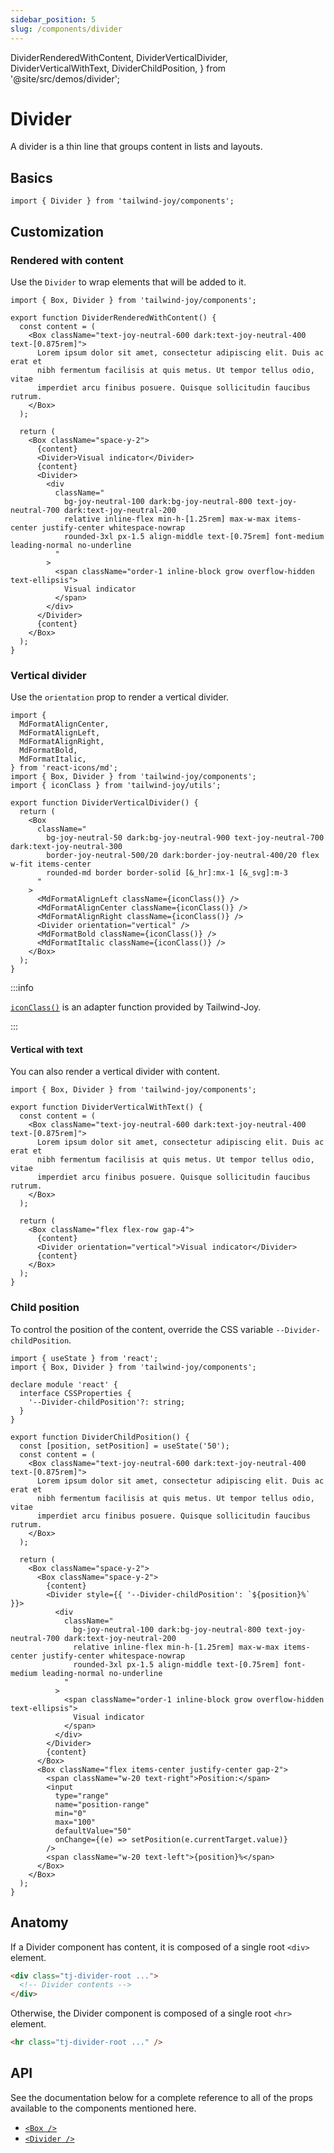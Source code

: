 ```yaml
---
sidebar_position: 5
slug: /components/divider
---
```


  DividerRenderedWithContent,
  DividerVerticalDivider,
  DividerVerticalWithText,
  DividerChildPosition,
} from '@site/src/demos/divider';

# Divider

<AvailableFrom version="0.3.0" />

A divider is a thin line that groups content in lists and layouts.

## Basics

```tsx
import { Divider } from 'tailwind-joy/components';
```

## Customization

### Rendered with content

Use the `Divider` to wrap elements that will be added to it.

<DividerRenderedWithContent />

```tsx
import { Box, Divider } from 'tailwind-joy/components';

export function DividerRenderedWithContent() {
  const content = (
    <Box className="text-joy-neutral-600 dark:text-joy-neutral-400 text-[0.875rem]">
      Lorem ipsum dolor sit amet, consectetur adipiscing elit. Duis ac erat et
      nibh fermentum facilisis at quis metus. Ut tempor tellus odio, vitae
      imperdiet arcu finibus posuere. Quisque sollicitudin faucibus rutrum.
    </Box>
  );

  return (
    <Box className="space-y-2">
      {content}
      <Divider>Visual indicator</Divider>
      {content}
      <Divider>
        <div
          className="
            bg-joy-neutral-100 dark:bg-joy-neutral-800 text-joy-neutral-700 dark:text-joy-neutral-200
            relative inline-flex min-h-[1.25rem] max-w-max items-center justify-center whitespace-nowrap
            rounded-3xl px-1.5 align-middle text-[0.75rem] font-medium leading-normal no-underline
          "
        >
          <span className="order-1 inline-block grow overflow-hidden text-ellipsis">
            Visual indicator
          </span>
        </div>
      </Divider>
      {content}
    </Box>
  );
}
```

### Vertical divider

Use the `orientation` prop to render a vertical divider.

<DividerVerticalDivider />

```tsx
import {
  MdFormatAlignCenter,
  MdFormatAlignLeft,
  MdFormatAlignRight,
  MdFormatBold,
  MdFormatItalic,
} from 'react-icons/md';
import { Box, Divider } from 'tailwind-joy/components';
import { iconClass } from 'tailwind-joy/utils';

export function DividerVerticalDivider() {
  return (
    <Box
      className="
        bg-joy-neutral-50 dark:bg-joy-neutral-900 text-joy-neutral-700 dark:text-joy-neutral-300
        border-joy-neutral-500/20 dark:border-joy-neutral-400/20 flex w-fit items-center
        rounded-md border border-solid [&_hr]:mx-1 [&_svg]:m-3
      "
    >
      <MdFormatAlignLeft className={iconClass()} />
      <MdFormatAlignCenter className={iconClass()} />
      <MdFormatAlignRight className={iconClass()} />
      <Divider orientation="vertical" />
      <MdFormatBold className={iconClass()} />
      <MdFormatItalic className={iconClass()} />
    </Box>
  );
}
```

:::info

[`iconClass()`](../utils/icon-class) is an adapter function provided by Tailwind-Joy.

:::

#### Vertical with text

You can also render a vertical divider with content.

<DividerVerticalWithText />

```tsx
import { Box, Divider } from 'tailwind-joy/components';

export function DividerVerticalWithText() {
  const content = (
    <Box className="text-joy-neutral-600 dark:text-joy-neutral-400 text-[0.875rem]">
      Lorem ipsum dolor sit amet, consectetur adipiscing elit. Duis ac erat et
      nibh fermentum facilisis at quis metus. Ut tempor tellus odio, vitae
      imperdiet arcu finibus posuere. Quisque sollicitudin faucibus rutrum.
    </Box>
  );

  return (
    <Box className="flex flex-row gap-4">
      {content}
      <Divider orientation="vertical">Visual indicator</Divider>
      {content}
    </Box>
  );
}
```

### Child position

To control the position of the content, override the CSS variable `--Divider-childPosition`.

<DividerChildPosition />

```tsx
import { useState } from 'react';
import { Box, Divider } from 'tailwind-joy/components';

declare module 'react' {
  interface CSSProperties {
    '--Divider-childPosition'?: string;
  }
}

export function DividerChildPosition() {
  const [position, setPosition] = useState('50');
  const content = (
    <Box className="text-joy-neutral-600 dark:text-joy-neutral-400 text-[0.875rem]">
      Lorem ipsum dolor sit amet, consectetur adipiscing elit. Duis ac erat et
      nibh fermentum facilisis at quis metus. Ut tempor tellus odio, vitae
      imperdiet arcu finibus posuere. Quisque sollicitudin faucibus rutrum.
    </Box>
  );

  return (
    <Box className="space-y-2">
      <Box className="space-y-2">
        {content}
        <Divider style={{ '--Divider-childPosition': `${position}%` }}>
          <div
            className="
              bg-joy-neutral-100 dark:bg-joy-neutral-800 text-joy-neutral-700 dark:text-joy-neutral-200
              relative inline-flex min-h-[1.25rem] max-w-max items-center justify-center whitespace-nowrap
              rounded-3xl px-1.5 align-middle text-[0.75rem] font-medium leading-normal no-underline
            "
          >
            <span className="order-1 inline-block grow overflow-hidden text-ellipsis">
              Visual indicator
            </span>
          </div>
        </Divider>
        {content}
      </Box>
      <Box className="flex items-center justify-center gap-2">
        <span className="w-20 text-right">Position:</span>
        <input
          type="range"
          name="position-range"
          min="0"
          max="100"
          defaultValue="50"
          onChange={(e) => setPosition(e.currentTarget.value)}
        />
        <span className="w-20 text-left">{position}%</span>
      </Box>
    </Box>
  );
}
```

## Anatomy

If a Divider component has content, it is composed of a single root `<div>` element.

```html
<div class="tj-divider-root ...">
  <!-- Divider contents -->
</div>
```

Otherwise, the Divider component is composed of a single root `<hr>` element.

```html
<hr class="tj-divider-root ..." />
```

## API

See the documentation below for a complete reference to all of the props available to the components mentioned here.

- [`<Box />`](../apis/box)
- [`<Divider />`](../apis/divider)
